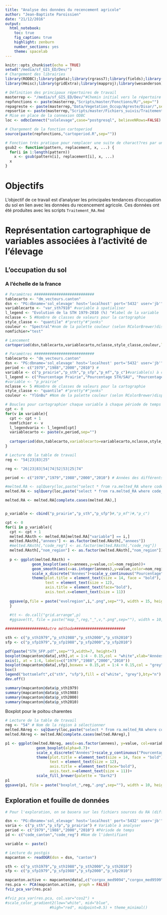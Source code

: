 ```yaml
---
title: "Analyse des données du recencement agricole"
author: "Jean-Baptiste Paroissien"
date: "21/12/2016"
output:
  html_notebook:
    toc: true
    fig_caption: true
    highlight: zenburn
    number_sections: yes
    theme: spacelab
---
```


```r
knitr::opts_chunk$set(echo = TRUE)
setwd("/media/sf_GIS_ED/Dev/")
# Chargement des librairies
library(RODBC);library(gdata);library(rgrass7);library(fields);library(geoR);library(stringr);library(ggplot2);library(plotly);library(rgdal);library(maptools);library(RColorBrewer);library(classInt);library(devtools);
library(Hmisc);library(gridExtra);library(mapproj);library(wesanderson);library(data.table);library(FactoMineR);library(knitr)

# Définition des principaux répertoires de travail
masterrep <- "/media/sf_GIS_ED/Dev/"#Chemin initial vers le répertoire de travail (à changer si changement d'arborescence)
repfonctions <- paste(masterrep,"Scripts/master/Fonctions/R/",sep="")
repagreste <- paste(masterrep,"Data/Vegetation_Occup/Agreste/Disar/",sep="")
repsortie <- paste(masterrep,"Scripts/master/Fichiers_suivis/Traitements/Fichiers/",sep="") #répertoire de sortie pour des différents fichiers
# Mise en place de la connexion ODBC
loc <- odbcConnect("solelevage",case="postgresql", believeNRows=FALSE)

# Chargement de la fonction cartoperiod
source(paste(repfonctions,"cartoperiod.R",sep=""))

# Fonction très pratique pour remplacer une suite de charact?res par une autre
gsub2 <- function(pattern, replacement, x, ...) {
  for(i in 1:length(pattern))
    x <- gsub(pattern[i], replacement[i], x, ...)
  x
}
```
# Objectifs

L'objectif de ce travail est d'analyser les principales tendances d'occupation du sol en lien avec les données du recencement agricole. Ces données ont été produites avec les scripts `Traitement_RA.Rmd`

# Représentation cartographique de variables associées à l'activité de l'élevage

## L'occupation du sol

### A l'échelle de la france
```r
# Paramètres ###########################
tablecarto <- "dm_vecteurs.canton" 
dsn <- "PG:dbname='sol_elevage' host='localhost' port='5432' user='jb'" 
variablecarto <- "var_sth7910" #variable à spatialiser
l_legend <- "Evolution de la STH 1979-2010 (%) "#label de la variable
nclasse <- 5 #Nombre de classes de valeurs pour la cartographie
style_classe <- "quantile" #"pretty"#"jenks"
couleur <- "Spectral"#nom de la palette couleur (selon RColorBrewer)display.brewer.all() pour connaître les différentes palettes
nomfichier="test"

# Lancement
cartoperiod(dsn,tablecarto,variablecarto,nclasse,style_classe,couleur,l_legend=l_legend,repsortie,nomfichier,dept=FALSE,reg=54)
```

```r
# Paramètres ###########################
tablecarto <- "dm_vecteurs.canton" 
dsn <- "PG:dbname='sol_elevage' host='localhost' port='5432' user='jb'" 
period <- c("1979","1988","2000","2010") #
variable <- c("p_prairie","p_sth","p_sfp","p_mf","p_c")#variable(s) à cartographier
l_legend <- c("Pourcentage Prairie","Pourcentage STH/SAU", "Pourcentage SFP/SAU", "Pourcentage MFL/SAU","Pourcentage C/SAU")# Nom des labels associés aux variables à cartographier. Vecteur utilisé pour les titres des cartes
#variable <- "p_prairie"
nclasse <- 5 #Nombre de classes de valeurs pour la cartographie
style_classe <- "quantile" #"pretty"#"jenks"
couleur <- "YlGnBu" #Nom de la palette couleur (selon RColorBrewer)display.brewer.all() pour connaître les différentes palettes

# Boucles pour cartographier chaque variable à chaque période de temps étudiée
cpt <- 0
for(v in variable){
  cpt <- cpt + 1
  nomfichier <- v
  l_legendvaria <- l_legend[cpt]
  variablecarto <- paste(v,period,sep="")
  
  cartoperiod(dsn,tablecarto,variablecarto=variablecarto,nclasse,style_classe,couleur,l_legend=l_legendvaria,repsortie,nomfichier,dept="37",reg=FALSE)
}
```


```r
# Lecture de la table de travail
reg <- "54|23|83|25"

reg <- "26|23|83|54|74|52|53|25|74"

period <- c("1970","1979","1988","2000","2010") # Années des différents recencements agricoles

#melted.RA <- sqlQuery(loc,paste("select * from ra.melted_RA where code_reg similar to '",reg,"'",sep=""))
melted.RA <- sqlQuery(loc,paste("select * from ra.melted_RA where code_reg similar to '",reg,"'",sep=""))

melted.RA <- melted.RA[complete.cases(melted.RA),]


p_variable <- cbind("p_prairie","p_sth","p_sfp")#,"p_mf")#,"p_c")

cpt <- 0
for(i in p_variable){
  cpt <- cpt + 1
  melted.RAsth <- melted.RA[melted.RA["variable"] == i,]
  melted.RAsth[,"annees"] <- as.factor(melted.RAsth[,"annees"])
  #melted.RAsth[,"code_reg"] <- as.factor(melted.RAsth[,"code_reg"])
  melted.RAsth[,"nom_region"] <- as.factor(melted.RAsth[,"nom_region"])
  
  p <- ggplot(melted.RAsth) +
            geom_boxplot(aes(x=annees,y=value,col=nom_region))+
            geom_smooth(aes(x=as.integer(annees),y=value,color=nom_region,fill=nom_region),method=loess)+
            scale_x_discrete("Années")+scale_y_continuous("Pourcentage")+labs(title=i)+
            theme(plot.title = element_text(size = 14, face = "bold"), 
                  text = element_text(size = 12),
                  axis.title = element_text(face="bold"),
                  axis.text.x=element_text(size = 11))
  
  ggsave(p,file = paste("evolregion",i,".png",sep=""), width = 15, height = 10)  
  }
  
  #tt <- do.call("grid.arrange",p)
  #ggsave(tt, file = paste("map_",reg,"_",v,".png",sep=""), width = 10, height = 10)  
```




```r
##################Autre méthode#######################

sth <- c("p_sth1979","p_sth1988","p_sth2000","p_sth2010")
sfp <- c("p_sfp1979","p_sfp1988","p_sfp2000","p_sfp2010")

pdf(paste("STH_SFP.pdf",sep=""),width=7, height=7)
boxplot(mapcanton@data[,sth],at = 1:4 - 0.15,col = "white",xlab="Années",ylab="% de SAU",boxwex = 0.15,xaxt = "n",ylim=c(0,100))
axis(1, at = 1:4, labels=c("1979","1988","2000","2010"))
boxplot(mapcanton@data[,sfp],boxwex = 0.15,at = 1:4 + 0.15,col = "grey",xaxt = "n",outline=FALSE,add=TRUE,axes=FALSE)
box()
legend("bottomleft",c("sth", "sfp"),fill = c("white", "grey"),bty="n")
dev.off()

summary(mapcanton@data$p_sth1979)
summary(mapcanton@data$p_sth1988)
summary(mapcanton@data$p_sth2000)
summary(mapcanton@data$p_sth2010)
```



Boxplot pour le poitou charentes
```r
# Lecture de la table de travail
reg <- "54" # Nom de la région à sélectionner
melted.RAreg <- sqlQuery(loc,paste("select * from ra.melted_RA where code_reg like '",reg,"'",sep=""))
melted.RAreg <- melted.RA[complete.cases(melted.RAreg),]

p1 <- ggplot(melted.RAreg, aes(x=as.factor(annees), y=value, col=variable))+
              geom_boxplot(alpha=0.7)+
              scale_x_discrete("Années")+scale_y_continuous("Pourcentage")+
              theme(plot.title = element_text(size = 14, face = "bold"), 
                    text = element_text(size = 12),
                    axis.title = element_text(face="bold"),
                    axis.text.x=element_text(size = 11))+
              scale_fill_brewer(palette = "Dark2")
p1
ggsave(p1, file = paste("boxplot_",reg,".png",sep=""), width = 10, height = 10)  
```



## Exploration et fouille de données

```r
# Pour l'exploration, on se basera sur les fichiers sources du RA (différent melted)

dsn <- "PG:dbname='sol_elevage' host='localhost' port='5432' user='jb'" # Configuration de la connexion vers le PostGIS
varia <- c("p_sth","p_sfp","p_prairie") # Variable à analyser 
period <- c("1979","1988","2000","2010") #Période de temps
id <- c("code_canton","code_reg") #Nom de l'identifiant

variable <- paste()

# Lecture du postgis
mapcanton <- readOGR(dsn = dsn, "canton")

sth <- c("p_sth1979","p_sth1988","p_sth2000","p_sth2010")
sfp <- c("p_sfp1979","p_sfp1988","p_sfp2000","p_sfp2010")

mapcanton.active <- mapcanton@data[,c("corgox_med9094","corgox_med9599","corgox_med0004","corgox_med0509",sth,sfp)]
res.pca <- PCA(mapcanton.active, graph = FALSE)
fviz_pca_var(res.pca)

#fviz_pca_var(res.pca, col.var="cos2") +
#scale_color_gradient2(low="white", mid="blue", 
                    #high="red", midpoint=0.5) + theme_minimal()
```